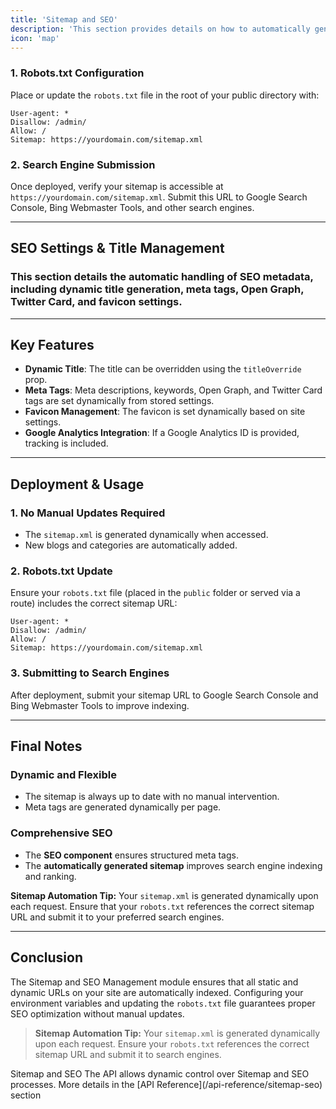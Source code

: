 ```yaml
---
title: 'Sitemap and SEO'
description: 'This section provides details on how to automatically generate a dynamic sitemap.xml and configure robots.txt so that all pages (static pages, blogs, and categories) are indexed by search engines without manual intervention.'
icon: 'map'
---
```




### 1. Robots.txt Configuration
Place or update the `robots.txt` file in the root of your public directory with:
```plaintext
User-agent: *
Disallow: /admin/
Allow: /
Sitemap: https://yourdomain.com/sitemap.xml
```

### 2. Search Engine Submission
Once deployed, verify your sitemap is accessible at `https://yourdomain.com/sitemap.xml`. Submit this URL to Google Search Console, Bing Webmaster Tools, and other search engines.


---

## SEO Settings & Title Management
### This section details the automatic handling of SEO metadata, including dynamic title generation, meta tags, Open Graph, Twitter Card, and favicon settings.
---

## Key Features
- **Dynamic Title**: The title can be overridden using the `titleOverride` prop.
- **Meta Tags**: Meta descriptions, keywords, Open Graph, and Twitter Card tags are set dynamically from stored settings.
- **Favicon Management**: The favicon is set dynamically based on site settings.
- **Google Analytics Integration**: If a Google Analytics ID is provided, tracking is included.

---



## Deployment & Usage

### 1. No Manual Updates Required
- The `sitemap.xml` is generated dynamically when accessed.
- New blogs and categories are automatically added.

### 2. Robots.txt Update
Ensure your `robots.txt` file (placed in the `public` folder or served via a route) includes the correct sitemap URL:

```plaintext
User-agent: *
Disallow: /admin/
Allow: /
Sitemap: https://yourdomain.com/sitemap.xml
```

### 3. Submitting to Search Engines
After deployment, submit your sitemap URL to Google Search Console and Bing Webmaster Tools to improve indexing.

---

## Final Notes

### Dynamic and Flexible
- The sitemap is always up to date with no manual intervention.
- Meta tags are generated dynamically per page.

### Comprehensive SEO
- The **SEO component** ensures structured meta tags.
- The **automatically generated sitemap** improves search engine indexing and ranking.

<Tip>**Sitemap Automation Tip:** Your `sitemap.xml` is generated dynamically upon each request. Ensure that your `robots.txt` references the correct sitemap URL and submit it to your preferred search engines.</Tip>

---

## Conclusion
The Sitemap and SEO Management module ensures that all static and dynamic URLs on your site are automatically indexed. Configuring your environment variables and updating the `robots.txt` file guarantees proper SEO optimization without manual updates.

> **Sitemap Automation Tip:** Your `sitemap.xml` is generated dynamically upon each request. Ensure your `robots.txt` references the correct sitemap URL and submit it to search engines.

<Tip>
Sitemap and SEO
The API allows dynamic control over Sitemap and SEO processes. More details in the [API Reference](/api-reference/sitemap-seo) section
</Tip>
